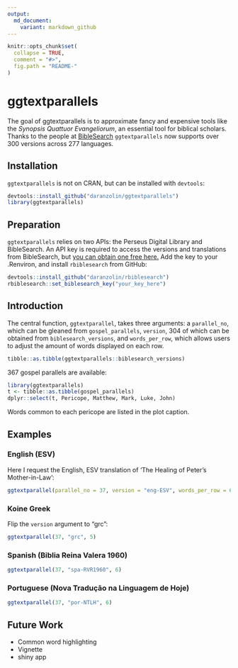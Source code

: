 ```yaml
---
output:
  md_document:
    variant: markdown_github
---
```


<!-- README.md is generated from README.Rmd. Please edit that file -->

```r
knitr::opts_chunk$set(
  collapse = TRUE,
  comment = "#>",
  fig.path = "README-"
)
```

# ggtextparallels

The goal of ggtextparallels is to approximate fancy and expensive tools like the *Synopsis Quattuor Evangeliorum*, an essential tool for biblical scholars. Thanks to the people at [BibleSearch](http://bibles.org/eng-GNTD/Gen/1) `ggtextparallels` now supports over 300 versions across 277 languages. 

## Installation

`ggtextparallels` is not on CRAN, but can be installed with `devtools`:

```r
devtools::install_github("daranzolin/ggtextparallels")
library(ggtextparallels)
```

## Preparation

`ggtextparallels` relies on two APIs: the Perseus Digital Library and BibleSearch. An API key is required to access the versions and translations from BibleSearch, but [you can obtain one free here.](http://bibles.org/pages/api) Add the key to your .Renviron, and install `rbiblesearch` from GitHub:

```r
devtools::install_github("daranzolin/rbiblesearch")
rbiblesearch::set_biblesearch_key("your_key_here")
```

## Introduction

The central function, `ggtextparallel`, takes three arguments: a `parallel_no`, which can be gleaned from `gospel_parallels`, `version`, 304 of which can be obtained from `biblesearch_versions`, and `words_per_row`, which allows users to adjust the amount of words displayed on each row.

```r
tibble::as.tibble(ggtextparallels::biblesearch_versions)
```


367 gospel parallels are available:

```r
library(ggtextparallels)
t <- tibble::as.tibble(gospel_parallels)
dplyr::select(t, Pericope, Matthew, Mark, Luke, John)
```

Words common to each pericope are listed in the plot caption.

## Examples

### English (ESV)

Here I request the English, ESV translation of 'The Healing of Peter's Mother-in-Law':

```r
ggtextparallel(parallel_no = 37, version = "eng-ESV", words_per_row = 6)
```

### Koine Greek

Flip the `version` argument to "grc":

```r
ggtextparallel(37, "grc", 5)
```

### Spanish (Biblia Reina Valera 1960)

```r
ggtextparallel(37, "spa-RVR1960", 6)
```

### Portuguese (Nova Tradução na Linguagem de Hoje)

```r
ggtextparallel(37, "por-NTLH", 6)
```

## Future Work

* Common word highlighting
* Vignette
* shiny app

